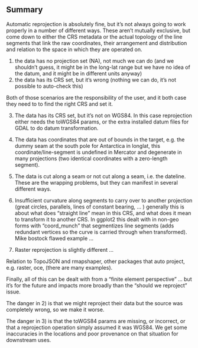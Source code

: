 
## Summary

Automatic reprojection is absolutely fine, but it's not always going to work properly in a number 
of different ways. These aren't mutually exclusive, but come down to either the CRS metadata or the actual
topology of the line segments that link the raw coordinates, their arrangement and distribution and relation
to the space in which they are operated on. 

1) the data has no projection set (NA), not much we can do (and we shouldn't guess, it might be in the long-lat range but we have no idea of the datum, and it might be in different units anyway)
2) the data has its CRS set, but it's wrong (nothing we can do, it's not possible to auto-check this)

Both of those scenarios are the responsibility of the user, and it both case they need to  to find the right CRS and set it. 

3) The data has its CRS set, but it's not on WGS84. In this case reprojection either needs the toWGS84 params, or the extra installed
datum files for GDAL to do datum transformation. 

4) The data has coordinates that are out of bounds in the target, e.g. the dummy seam at the south pole for Antarctica
in longlat, this coordinate/line-segment is undefined in Mercator and degenerate in many projections (two identical coordinates
with a zero-length segment). 

5) The data is cut along a seam or not cut along a seam, i.e. the dateline. These are the wrapping problems, but they can manifest in several different ways. 

6) Insufficient curvature along segments to carry over to another projection (great circles, parallels, lines of constant bearing, ... ) generally this is about what does "straight line" mean in this CRS, and what does it mean to transform it to another CRS. In ggplot2 this dealt with in non-geo forms with "coord_munch" that segmentizes line segments (adds redundant vertices so the curve is carried through when transformed). Mike bostock flawed example ...

7) Raster reprojection is slightly different ...

Relation to TopoJSON and rmapshaper, other packages that auto project, e.g. raster, oce, (there are many examples). 

Finally, all of this can be dealt with from a "finite element perspective" ... but it's for the future and impacts more broadly than the "should we reproject" issue. 

The danger in 2) is that we might reproject their data but the source was completely wrong, so we make it worse. 

The danger in 3) is that the toWGS84 params are missing, or incorrect, or that a reprojection operation simply assumed it was WGS84. We get some
inaccuracies in the locations and poor provenance on that situation for downstream uses. 



